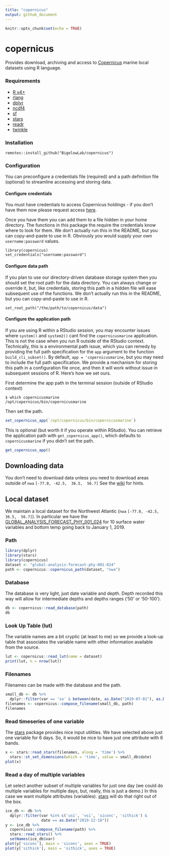 ```yaml
---
title: "copernicus"
output: github_document
---
```


```r
knitr::opts_chunk$set(echo = TRUE)
```

# copernicus

Provides download, archiving and access to [Copernicus](https://marine.copernicus.eu/) marine local datasets using R language.


### Requirements

  + [R v4+](https://www.r-project.org/)
  + [rlang](https://CRAN.R-project.org/package=rlang)
  + [dplyr](https://CRAN.R-project.org/package=dplyr)
  + [ncdf4](https://CRAN.R-project.org/package=ncdf4)
  + [sf](https://CRAN.R-project.org/package=sf)
  + [stars](https://CRAN.R-project.org/package=stars)
  + [readr](https://CRAN.R-project.org/package=readr)
  + [twinkle](https://github.com/BigelowLab/twinkle)
  

### Installation

```
remotes::install_github("BigelowLab/copernicus")
```


### Configuration

You can preconfigure a credentials file (required) and a path definition file (optional) to streamline accessing and storing data.

#### Configure credentials

You must have credentials to access Copernicus holdings - if you don't have them now please request access [here](https://data.marine.copernicus.eu/register). 

Once you have them you can add them to a file hidden in your home directory. The functions in this package the require the credentials know where to look for them.  We don't actually run this in the README, but you can copy-and-paste to use in R.  Obviously you would supply your own `username:password` values.

```
library(copernicus)
set_credentials("username:password")
```

#### Configure data path

If you plan to use our directory-driven database storage system then you should set the root path for the data directory.  You can always change or override it, but, like credentials, storing this path in a hidden file will ease subsequent use of the functions. We don't actually run this in the README, but you can copy-and-paste to use in R.

```
set_root_path("/the/path/to/copernicus/data")
```

#### Configure the application path

If you are using R within a RStudio session, you may encounter issues where `system()` and `system2()` cant find the `copernicusmarine` application. This is not the case when you run R outside of the RStudio context. Technically, this is a environmental path issue, which you can remedy by providing the full path specification for the `app` argument to the function `build_cli_subset()`.  By default, `app = 'copernicusmarine`, but you may need to include the full path specification.  We provide a mechanism for storing this path in a configuration file once, and then it will work without issue in subsequent sessions of R. Here's how we set ours. 

First determine the app path in the terminal session (outside of RStudio context)
```
$ which copernicusmarine
/opt/copernicus/bin/copernicusmarine
```
Then set the path.
```r
set_copernicus_app(`/opt/copernicus/bin/copernicusmarine`)
```

This is optional (but worth it if you operate within RStudio). You can retrieve the application path with `get_copernicus_app()`, which defaults to `copernicusmarine` if you didn't set the path.

```r
get_copernicus_app()
```



## Downloading data

You don't need to download data unless you need to download areas outside of `nwa` `[-77.0, -42.5,  36.5,  56.7]` See the [wiki](https://github.com/BigelowLab/copernicus/wiki/Downloading) for hints.

## Local dataset

We maintain a local dataset for the Northwest Atlantic (`nwa` `[-77.0, -42.5,  36.5,  56.7]`).  In particular we have the [GLOBAL_ANALYSIS_FORECAST_PHY_001_024](https://resources.marine.copernicus.eu/?option=com_csw&view=details&product_id=GLOBAL_ANALYSIS_FORECAST_PHY_001_024) for 10 surface water variables and bottom temp going back to January 1, 2019.

### Path

```r
library(dplyr)
library(stars)
library(copernicus)
dataset <- "global-analysis-forecast-phy-001-024"
path <- copernicus::copernicus_path(dataset, "nwa")
```

### Database

The database is very light, just date variable and depth. Depth recorded this way will allow for intermediate depths and depths ranges ('50' or '50-100').

```r
db <- copernicus::read_database(path)
db
```

### Look Up Table (lut)

The variable names are a bit cryptic (at least to me) so we provide a look-up table that associates the variable name with other information available from the source.

```r
lut <- copernicus::read_lut(name = dataset)
print(lut, n = nrow(lut))
```

### Filenames

Filenames can be made with the database and the path.

```r

small_db <- db %>%
  dplyr::filter(var == 'so' & between(date, as.Date("2019-07-01"), as.Date("2019-07-06")))
filenames <- copernicus::compose_filename(small_db, path)
filenames
```

### Read timeseries of one variable

The [stars](https://r-spatial.github.io/stars/) package provides nice input utilities.  We have selected above just one variable for 6 days. So, it would be nice to have just one attribute with 6 bands.

```r
x <- stars::read_stars(filenames, along = 'time') %>%
  stars::st_set_dimensions(which = 'time', value = small_db$date)
plot(x)
```

### Read a day of multiple variables

Let select another subset of multiple variables for just one day (we could do multiple variables for multiple days, but, really, this is just a demo.) In this case we want multiple attributes (variables). [stars](https://r-spatial.github.io/stars/) will do that right out of the box.

```r
ice_db <- db %>% 
  dplyr::filter(var %in% c('usi', 'vsi', 'siconc', 'sithick') & 
                date == as.Date("2019-12-18"))
y <- ice_db %>%
  copernicus::compose_filename(path) %>%
  stars::read_stars() %>%
  setNames(ice_db$var)
plot(y['siconc'], main = 'siconc', axes = TRUE)
plot(y['sithick'], main = 'sithick', axes = TRUE)
```
